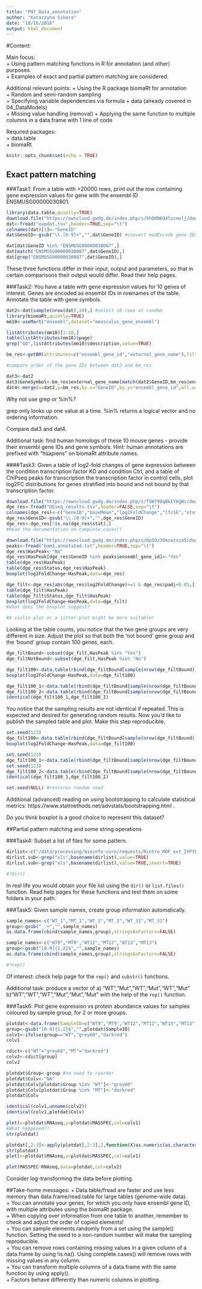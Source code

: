 ```yaml
---
title: "P07_Data_annotation"
author: "Katarzyna Sikora"
date: "10/16/2018"
output: html_document
---
```


#Content:

Main focus:   
+ Using pattern matching functions in R for annotation (and other) purposes.   
+ Examples of exact and partial pattern matching are considered.

Additional relevant points:
+ Using the R package biomaRt for annotation   
+ Random and semi-random sampling   
+ Specifying variable dependencies via formula + data (already covered in 04_DataModels)   
+ Missing value handling (removal)
+ Applying the same function to multiple columns in a data.frame with 1 line of code

Required packages:   
+ data.table   
+ biomaRt


```r
knitr::opts_chunk$set(echo = TRUE)
```

## Exact pattern matching

###Task1: 
From a table with >20000 rows, print out the row containing gene expression values for gene with the ensembl ID ENSMUSG00000030801.

```r
library(data.table,quietly=TRUE)
download.file("https://owncloud.gwdg.de/index.php/s/khOKN6Q4lvcmolj/download",destfile=paste0(getwd(),"/expdat.tsv"))
dat<-fread("expdat.tsv",header=TRUE,sep="\t")
colnames(dat)[1]<-"GeneID"
dat$GeneID<-gsub("\\.[0-9]+","",dat$GeneID) #convert modEncode gene IDs to ensembl gene IDs

dat[dat$GeneID %in% "ENSMUSG00000030087",]
dat[match("ENSMUSG00000030087",dat$GeneID),]
dat[grep("ENSMUSG00000030087",dat$GeneID),]
```

These three functions differ in their input, output and parameters, so that in certain comparisons their output would differ. Read their help pages.


###Task2:
You have a table with gene expression values for 10 genes of interest. Genes are encoded as ensembl IDs in rownames of the table.
Annotate the table with gene symbols.

```r
dat2<-dat[sample(nrow(dat),10),] #select 10 rows at random
library(biomaRt,quietly=TRUE)
mm10<-useMart("ensembl",dataset="mmusculus_gene_ensembl")

listAttributes(mm10)[1:10,]
table(listAttributes(mm10)$page)
grep("GO",listAttributes(mm10)$description,value=TRUE)

bm_res<-getBM(attributes=c("ensembl_gene_id","external_gene_name"),filters="ensembl_gene_id",values=dat2$GeneID,mart=mm10)

#compare order of the gene IDs between dat2 and bm_res

dat3<-dat2
dat3$GeneSymbol<-bm_res$external_gene_name[match(dat2$GeneID,bm_res$ensembl_gene_id)]
dat4<-merge(x=dat2,y=bm_res,by.x="GeneID",by.y="ensembl_gene_id",all.x=TRUE,sort=FALSE)

```

Why not use grep or %in%?

grep only looks up one value at a time.
%in% returns a logical vector and no ordering information.

Compare dat3 and dat4.

Additional task: find human homologs of these 10 mouse genes - provide their ensembl gene IDs and gene symbols. Hint: human annotations are prefixed with "hsapiens" on biomaRt attribute names.

####Task3:
Given a table of log2-fold changes of gene expression between the condition transcription factor KO and condition Ctrl, and a table of ChiPseq peaks for transcription the transcription factor in control cells, plot log2FC distributions for genes stratified into bound and not bound by that transcription factor.

```r
download.file("https://owncloud.gwdg.de/index.php/s/TSW798qBkIYHgWc/download",destfile=paste0(getwd(),"/DEseq_results.tsv"))
dge_res<-fread("DEseq_results.tsv",header=FALSE,sep="\t")
colnames(dge_res)<-c("GeneID","baseMean","log2FoldChange","lfcSE","stat","pvalue","padj","Status","external_gene_name")
dge_res$GeneID<-gsub("\\.[0-9]+","",dge_res$GeneID)
dge_res<-dge_res[!is.na(dge_res$stat),]
#Read the documentation on complete.cases()

download.file("https://owncloud.gwdg.de/index.php/s/Dp5OzJOmcwzxza5/download",destfile=paste0(getwd(),"/bam1.annotated.txt"))
peaks<-fread("bam1.annotated.txt",header=TRUE,sep="\t")
dge_res$HasPeak<-"No"
dge_res$HasPeak[dge_res$GeneID %in% peaks$ensembl_gene_id]<-"Yes"
table(dge_res$HasPeak)
table(dge_res$Status,dge_res$HasPeak)
boxplot(log2FoldChange~HasPeak,data=dge_res)

dge_filt<-dge_res[abs(dge_res$log2FoldChange)>=1 & dge_res$padj<0.05,]
table(dge_filt$HasPeak)
table(dge_filt$Status,dge_filt$HasPeak)
boxplot(log2FoldChange~HasPeak,data=dge_filt)
#what does the boxplot suggest?

#A violin plot or a jitter plot might be more suitable!
```


Looking at the table counts, you notice that the two gene groups are very different in size.
Adjust the plot so that both the 'not bound' gene group and the 'bound' group contain 100 genes, each.

```r
dge_filtBound<-subset(dge_filt,HasPeak %in% "Yes")
dge_filtNotBound<-subset(dge_filt,HasPeak %in% "No")

dge_filt100<-data.table(rbind(dge_filtBound[sample(nrow(dge_filtBound),100),],dge_filtNotBound[sample(nrow(dge_filtNotBound),100),]))
boxplot(log2FoldChange~HasPeak,data=dge_filt100)

dge_filt100_1<-data.table(rbind(dge_filtBound[sample(nrow(dge_filtBound),100),],dge_filtNotBound[sample(nrow(dge_filtNotBound),100),]))
dge_filt100_2<-data.table(rbind(dge_filtBound[sample(nrow(dge_filtBound),100),],dge_filtNotBound[sample(nrow(dge_filtNotBound),100),]))
identical(dge_filt100_1,dge_filt100_2)

```

You notice that the sampling results are not identical if repeated. This is expected and desired for generating random results. Now you'd like to publish the sampled table and plot.
Make this step reproducible.

```r
set.seed(123)
dge_filt100<-data.table(rbind(dge_filtBound[sample(nrow(dge_filtBound),100),],dge_filtNotBound[sample(nrow(dge_filtNotBound),100),]))
boxplot(log2FoldChange~HasPeak,data=dge_filt100)

set.seed(123)
dge_filt100_1<-data.table(rbind(dge_filtBound[sample(nrow(dge_filtBound),100),],dge_filtNotBound[sample(nrow(dge_filtNotBound),100),]))
set.seed(123)
dge_filt100_2<-data.table(rbind(dge_filtBound[sample(nrow(dge_filtBound),100),],dge_filtNotBound[sample(nrow(dge_filtNotBound),100),]))
identical(dge_filt100_1,dge_filt100_2)

set.seed(NULL) #restores random seed
```

Additional (advanced) reading on using bootstrapping to calculate statistical metrics: https://www.statmethods.net/advstats/bootstrapping.html .

Do you think boxplot is a good choice to represent this dataset?


##Partial pattern matching and some string operations

###Task4:
Subset a list of files for some pattern.

```r
dirlist<-c("/data/processing/bioinfo-core/requests/Rintro_MOF_ext_ZYPtBV4H_ChIP-seq/analysis/MACS2/SRR1258429.filtered.BAMPE_peaks.narrowPeak","/data/processing/bioinfo-core/requests/Rintro_MOF_ext_ZYPtBV4H_ChIP-seq/analysis/MACS2/SRR1258429.filtered.BAMPE_peaks.xls","/data/processing/bioinfo-core/requests/Rintro_MOF_ext_ZYPtBV4H_ChIP-seq/analysis/MACS2/SRR1258430.filtered.BAMPE_peaks.narrowPeak","/data/processing/bioinfo-core/requests/Rintro_MOF_ext_ZYPtBV4H_ChIP-seq/analysis/MACS2/SRR1258430.filtered.BAMPE_peaks.xls")
dirlist.sub<-grep("xls",basename(dirlist),value=TRUE)
dirlist.sub<-grep("xls",basename(dirlist),value=TRUE,invert=TRUE)

#?dir()
```
In real life you would obtain your file list using the `dir()` or `list.files()` function. Read help pages for these functions and test them on some folders in your path.

###Task5:
Given sample names, create group information automatically.

```r
sample_names<-c("WT_1","MT_1","WT_2","MT_2","WT_31","MT_31")
group<-gsub("_.+","",sample_names)
as.data.frame(cbind(sample_names,group),stringsAsFactors=FALSE)

sample_names<-c("WT9","MT9","WT12","MT12","WT13","MT13")
group<-gsub("[0-9]{1,2}$","",sample_names)
as.data.frame(cbind(sample_names,group),stringsAsFactors=FALSE)

#?rep()
```
Of interest: check help page for the `rep()` and `substr()` functions.

Additional task: produce a vector of a) "WT","Mut","WT","Mut","WT","Mut" b)"WT","WT","WT","Mut","Mut","Mut" with the help of the `rep()` function.


###Task6:
Plot gene expression vs protein abundance values for samples coloured by sample group, for 2 or more groups.

```r
plotdat<-data.frame(SampleID=c("WT9","MT9","WT12","MT12","WT13","MT13"),RNAseq=c("220","48","340","56","280","50"),MASSPEC=c("1200","100","1800","120","1600","160"))
group<-gsub("[0-9]{1,2}$","",plotdat$SampleID)
colv1<-ifelse(group=="WT","grey60","darkred")
colv1

cdict<-c("WT"="grey60","MT"="darkred")
colv2<-cdict[group]
colv2

plotdat$Group<-group #no need to reorder
plotdat$Colv<-"NA"
plotdat$Colv[plotdat$Group %in% "WT"]<-"grey60"
plotdat$Colv[plotdat$Group %in% "MT"]<-"darkred"
plotdat$Colv

identical(colv1,unname(colv2))
identical(colv1,plotdat$Colv)

plot(x=plotdat$RNAseq,y=plotdat$MASSPEC,col=colv1)
#What happened??
str(plotdat)

plotdat[,2:3]<-apply(plotdat[,2:3],2,function(X)as.numeric(as.character(X)))
str(plotdat)
plot(x=plotdat$RNAseq,y=plotdat$MASSPEC,col=colv1)

plot(MASSPEC~RNAseq,data=plotdat,col=colv2)

```

Consider log-transforming the data before plotting.

##Take-home messages:
+ Data.table/fread are faster and use less memory than data.frame/read.table for large tables (genome-wide data).   
+ You can annotate your genes, for which you only have ensembl gene ID, with multiple attributes using the biomaRt package.    
+ When copying over information from one table to another, remember to check and adjust the order of copied elements!   
+ You can sample elements randomly from a set using the sample() function. Setting the seed to a non-random number will make the sampling reproducible.   
+ You can remove rows containing missing values in a given column of a data.frame by using !is.na(). Using complete.cases() will remove rows with missing values in any column.   
+ You can transform multiple columns of a data.frame with the same function by using apply().   
+ Factors behave differently than numeric columns in plotting.


